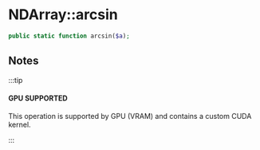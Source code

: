 
# NDArray::arcsin

```php
public static function arcsin($a);
```

## Notes

:::tip

#### GPU SUPPORTED
This operation is supported by GPU (VRAM) and contains a custom CUDA kernel.

:::
